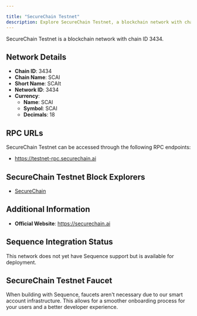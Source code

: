 ```yaml
---

title: "SecureChain Testnet"
description: Explore SecureChain Testnet, a blockchain network with chain ID 3434. Learn about its native currency, SCAI, and how to interact with the network.
---
```




SecureChain Testnet is a blockchain network with chain ID 3434.

## Network Details

- **Chain ID**: 3434
- **Chain Name**: SCAI
- **Short Name**: SCAIt
- **Network ID**: 3434
- **Currency**: 
  - **Name**: SCAI
  - **Symbol**: SCAI
  - **Decimals**: 18

## RPC URLs

SecureChain Testnet can be accessed through the following RPC endpoints:

- https://testnet-rpc.securechain.ai

## SecureChain Testnet Block Explorers

- [SecureChain](https://testnet.securechain.ai)

## Additional Information

- **Official Website**: https://securechain.ai

## Sequence Integration Status

This network does not yet have Sequence support but is available for deployment.

## SecureChain Testnet Faucet

When building with Sequence, faucets aren't necessary due to our smart account infrastructure. This allows for a smoother onboarding process for your users and a better developer experience.
